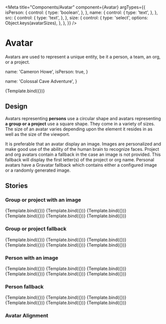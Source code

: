 <!-- Avatar.stories.mdx -->


<Meta
  title="Components/Avatar"
  component={Avatar}
  argTypes={{
    isPerson: {
      control: {
        type: 'boolean',
      },
    },
    name: {
      control: {
        type: 'text',
      },
    },
    src: {
      control: {
        type: 'text',
      },
    },
    size: {
      control: {
        type: 'select',
        options: Object.keys(avatarSizes),
      },
    },
  }}
/>

# Avatar

Avatars are used to represent a unique entity, be it a person, a team, an org, or a project.


  name: 'Cameron Howe',
  isPerson: true,
}

  name: 'Colossal Cave Adventure',
}

<Canvas>
  <Story name="Default" args={{ ...OrgArgs, size: 'base' }}>
    {Template.bind({})}
  </Story>
</Canvas>

<ArgsTable of={Avatar} story="^" />

## Design

Avatars representing **persons** use a circular shape and avatars representing **a group or a project** use a square shape. They come in a variety of sizes. The size of an avatar varies depending upon the element it resides in as well as the size of the viewport.

It is preferable that an avatar display an image. Images are personalized and make good use of the ability of the human brain to recognize faces. Project and org avatars contain a fallback in the case an image is not provided. This fallback will display the first letter(s) of the project or org name. Personal avatars have a Gravatar fallback which contains either a configured image or a randomly generated image.

## Stories

### Group or project with an image

<Canvas>
  <Story
    name="Group/Image/xs"
    args={{
      ...OrgArgs,
      src: 'https://placekitten.com/500/500',
      size: 'xs',
    }}
  >
    {Template.bind({})}
  </Story>
  <Story
    name="Group/Image/sm"
    args={{
      ...OrgArgs,
      src: 'https://placekitten.com/500/500',
      size: 'sm',
    }}
  >
    {Template.bind({})}
  </Story>
  <Story
    name="Group/Image/base"
    args={{
      ...OrgArgs,
      src: 'https://placekitten.com/500/500',
      size: 'base',
    }}
  >
    {Template.bind({})}
  </Story>
  <Story
    name="Group/Image/lg"
    args={{
      ...OrgArgs,
      src: 'https://placekitten.com/500/500',
      size: 'lg',
    }}
  >
    {Template.bind({})}
  </Story>
  <Story
    name="Group/Image/xl"
    args={{
      ...OrgArgs,
      src: 'https://placekitten.com/500/500',
      size: 'xl',
    }}
  >
    {Template.bind({})}
  </Story>
  <Story
    name="Group/Image/2xl"
    args={{
      ...OrgArgs,
      src: 'https://placekitten.com/500/500',
      size: '2xl',
    }}
  >
    {Template.bind({})}
  </Story>
</Canvas>

### Group or project fallback

<Canvas>
  <Story name="Group/Fallback/xs" args={{ ...OrgArgs, size: 'xs' }}>
    {Template.bind({})}
  </Story>
  <Story name="Group/Fallback/sm" args={{ ...OrgArgs, size: 'sm' }}>
    {Template.bind({})}
  </Story>
  <Story name="Group/Fallback/base" args={{ ...OrgArgs, size: 'base' }}>
    {Template.bind({})}
  </Story>
  <Story name="Group/Fallback/lg" args={{ ...OrgArgs, size: 'lg' }}>
    {Template.bind({})}
  </Story>
  <Story name="Group/Fallback/xl" args={{ ...OrgArgs, size: 'xl' }}>
    {Template.bind({})}
  </Story>
  <Story name="Group/Fallback/2xl" args={{ ...OrgArgs, size: '2xl' }}>
    {Template.bind({})}
  </Story>
</Canvas>

### Person with an image

<Canvas>
  <Story
    name="Person/Image/xs"
    args={{
      ...PersonArgs,
      src: 'https://placekitten.com/64/64',
      size: 'xs',
    }}
  >
    {Template.bind({})}
  </Story>
  <Story
    name="Person/Image/sm"
    args={{
      ...PersonArgs,
      src: 'https://placekitten.com/64/64',
      size: 'sm',
    }}
  >
    {Template.bind({})}
  </Story>
  <Story
    name="Person/Image/base"
    args={{
      ...PersonArgs,
      src: 'https://placekitten.com/64/64',
      size: 'base',
    }}
  >
    {Template.bind({})}
  </Story>
  <Story
    name="Person/Image/lg"
    args={{
      ...PersonArgs,
      src: 'https://placekitten.com/64/64',
      size: 'lg',
    }}
  >
    {Template.bind({})}
  </Story>
  <Story
    name="Person/Image/xl"
    args={{
      ...PersonArgs,
      src: 'https://placekitten.com/64/64',
      size: 'xl',
    }}
  >
    {Template.bind({})}
  </Story>
  <Story
    name="Person/Image/2xl"
    args={{
      ...PersonArgs,
      src: 'https://placekitten.com/64/64',
      size: '2xl',
    }}
  >
    {Template.bind({})}
  </Story>
</Canvas>

### Person fallback

<Canvas>
  <Story
    name="Person/Fallback/xs"
    args={{
      ...PersonArgs,
      size: 'xs',
    }}
  >
    {Template.bind({})}
  </Story>
  <Story
    name="Person/Fallback/sm"
    args={{
      ...PersonArgs,
      size: 'sm',
    }}
  >
    {Template.bind({})}
  </Story>
  <Story
    name="Person/Fallback/base"
    args={{
      ...PersonArgs,
      size: 'base',
    }}
  >
    {Template.bind({})}
  </Story>
  <Story
    name="Person/Fallback/lg"
    args={{
      ...PersonArgs,
      size: 'lg',
    }}
  >
    {Template.bind({})}
  </Story>
  <Story
    name="Person/Fallback/xl"
    args={{
      ...PersonArgs,
      size: 'xl',
    }}
  >
    {Template.bind({})}
  </Story>
  <Story
    name="Person/Fallback/2xl"
    args={{
      ...PersonArgs,
      size: '2xl',
    }}
  >
    {Template.bind({})}
  </Story>
</Canvas>

### Avatar Alignment

<Canvas>
  <Story name="Avatar Alignment">
    <Avatar {...PersonArgs} />
    <Avatar {...PersonArgs} src="https://placekitten.com/32/32" />
    <Avatar {...OrgArgs} />
    <Avatar {...OrgArgs} src="https://placekitten.com/100/100" />
  </Story>
</Canvas>
